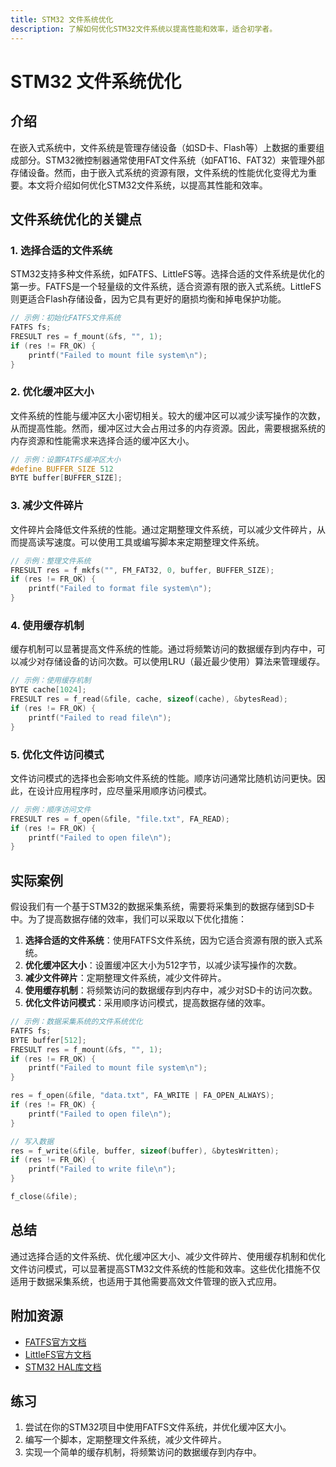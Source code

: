 ```yaml
---
title: STM32 文件系统优化
description: 了解如何优化STM32文件系统以提高性能和效率，适合初学者。
---
```


# STM32 文件系统优化

## 介绍

在嵌入式系统中，文件系统是管理存储设备（如SD卡、Flash等）上数据的重要组成部分。STM32微控制器通常使用FAT文件系统（如FAT16、FAT32）来管理外部存储设备。然而，由于嵌入式系统的资源有限，文件系统的性能优化变得尤为重要。本文将介绍如何优化STM32文件系统，以提高其性能和效率。

## 文件系统优化的关键点

### 1. 选择合适的文件系统

STM32支持多种文件系统，如FATFS、LittleFS等。选择合适的文件系统是优化的第一步。FATFS是一个轻量级的文件系统，适合资源有限的嵌入式系统。LittleFS则更适合Flash存储设备，因为它具有更好的磨损均衡和掉电保护功能。

```c
// 示例：初始化FATFS文件系统
FATFS fs;
FRESULT res = f_mount(&fs, "", 1);
if (res != FR_OK) {
    printf("Failed to mount file system\n");
}
```

### 2. 优化缓冲区大小

文件系统的性能与缓冲区大小密切相关。较大的缓冲区可以减少读写操作的次数，从而提高性能。然而，缓冲区过大会占用过多的内存资源。因此，需要根据系统的内存资源和性能需求来选择合适的缓冲区大小。

```c
// 示例：设置FATFS缓冲区大小
#define BUFFER_SIZE 512
BYTE buffer[BUFFER_SIZE];
```

### 3. 减少文件碎片

文件碎片会降低文件系统的性能。通过定期整理文件系统，可以减少文件碎片，从而提高读写速度。可以使用工具或编写脚本来定期整理文件系统。

```c
// 示例：整理文件系统
FRESULT res = f_mkfs("", FM_FAT32, 0, buffer, BUFFER_SIZE);
if (res != FR_OK) {
    printf("Failed to format file system\n");
}
```

### 4. 使用缓存机制

缓存机制可以显著提高文件系统的性能。通过将频繁访问的数据缓存到内存中，可以减少对存储设备的访问次数。可以使用LRU（最近最少使用）算法来管理缓存。

```c
// 示例：使用缓存机制
BYTE cache[1024];
FRESULT res = f_read(&file, cache, sizeof(cache), &bytesRead);
if (res != FR_OK) {
    printf("Failed to read file\n");
}
```

### 5. 优化文件访问模式

文件访问模式的选择也会影响文件系统的性能。顺序访问通常比随机访问更快。因此，在设计应用程序时，应尽量采用顺序访问模式。

```c
// 示例：顺序访问文件
FRESULT res = f_open(&file, "file.txt", FA_READ);
if (res != FR_OK) {
    printf("Failed to open file\n");
}
```

## 实际案例

假设我们有一个基于STM32的数据采集系统，需要将采集到的数据存储到SD卡中。为了提高数据存储的效率，我们可以采取以下优化措施：

1. **选择合适的文件系统**：使用FATFS文件系统，因为它适合资源有限的嵌入式系统。
2. **优化缓冲区大小**：设置缓冲区大小为512字节，以减少读写操作的次数。
3. **减少文件碎片**：定期整理文件系统，减少文件碎片。
4. **使用缓存机制**：将频繁访问的数据缓存到内存中，减少对SD卡的访问次数。
5. **优化文件访问模式**：采用顺序访问模式，提高数据存储的效率。

```c
// 示例：数据采集系统的文件系统优化
FATFS fs;
BYTE buffer[512];
FRESULT res = f_mount(&fs, "", 1);
if (res != FR_OK) {
    printf("Failed to mount file system\n");
}

res = f_open(&file, "data.txt", FA_WRITE | FA_OPEN_ALWAYS);
if (res != FR_OK) {
    printf("Failed to open file\n");
}

// 写入数据
res = f_write(&file, buffer, sizeof(buffer), &bytesWritten);
if (res != FR_OK) {
    printf("Failed to write file\n");
}

f_close(&file);
```

## 总结

通过选择合适的文件系统、优化缓冲区大小、减少文件碎片、使用缓存机制和优化文件访问模式，可以显著提高STM32文件系统的性能和效率。这些优化措施不仅适用于数据采集系统，也适用于其他需要高效文件管理的嵌入式应用。

## 附加资源

- [FATFS官方文档](http://elm-chan.org/fsw/ff/00index_e.html)
- [LittleFS官方文档](https://github.com/littlefs-project/littlefs)
- [STM32 HAL库文档](https://www.st.com/resource/en/user_manual/dm00105879.pdf)

## 练习

1. 尝试在你的STM32项目中使用FATFS文件系统，并优化缓冲区大小。
2. 编写一个脚本，定期整理文件系统，减少文件碎片。
3. 实现一个简单的缓存机制，将频繁访问的数据缓存到内存中。

